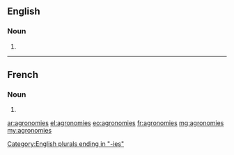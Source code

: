 ==English==

===Noun===
{{head|en|noun plural form}}

# {{plural of|agronomy|lang=en}}

[[Category:English plurals ending in "-ies"]]

----

==French==

===Noun===
{{head|fr|noun plural form|g=f}}

# {{plural of|agronomie|lang=fr}}

[[ar:agronomies]]
[[el:agronomies]]
[[eo:agronomies]]
[[fr:agronomies]]
[[mg:agronomies]]
[[my:agronomies]]